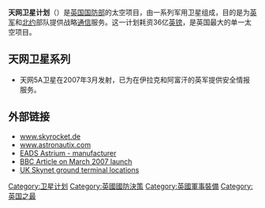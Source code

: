 '''天网卫星计划'''（{{lang|en|Skynet}}）是[[英国|英国]][[英国国防部|国防部]]的太空项目，由一系列军用卫星组成，目的是为[[英军|英军]]和[[北约|北约]]部队提供战略[[通信|通信]]服务。这一计划耗资36亿[[英镑|英镑]]，是英国最大的单一太空项目。

==天网卫星系列==
* 天网5A卫星在2007年3月发射，已为在伊拉克和阿富汗的英军提供安全情报服务。

==外部链接==
*[http://www.skyrocket.de/space/index_frame.htm?http://www.skyrocket.de/space/doc_sdat/skynet-2.htm www.skyrocket.de]{{Wayback|url=http://www.skyrocket.de/space/index_frame.htm?http%3A%2F%2Fwww.skyrocket.de%2Fspace%2Fdoc_sdat%2Fskynet-2.htm |date=20090226135750 }}
*[https://web.archive.org/web/20050812074832/http://www.astronautix.com/project/skynet.htm www.astronautix.com]
*[https://web.archive.org/web/20050204185158/http://www.astrium.eads.net/corp/file/part2/index.htm EADS Astrium - manufacturer]
*[http://news.bbc.co.uk/2/hi/science/nature/6434773.stm BBC Article on March 2007 launch]{{Wayback|url=http://news.bbc.co.uk/2/hi/science/nature/6434773.stm |date=20071123221009 }}
*[https://web.archive.org/web/20071112060704/http://homepage.ntlworld.com/alan-turnbull/secret.htm#skynet UK Skynet ground terminal locations]

{{DEFAULTSORT:T}}
[[Category:卫星计划|Category:卫星计划]]
[[Category:英國國防決策|Category:英國國防決策]]
[[Category:英國軍事裝備|Category:英國軍事裝備]]
[[Category:英国之最|Category:英国之最]]